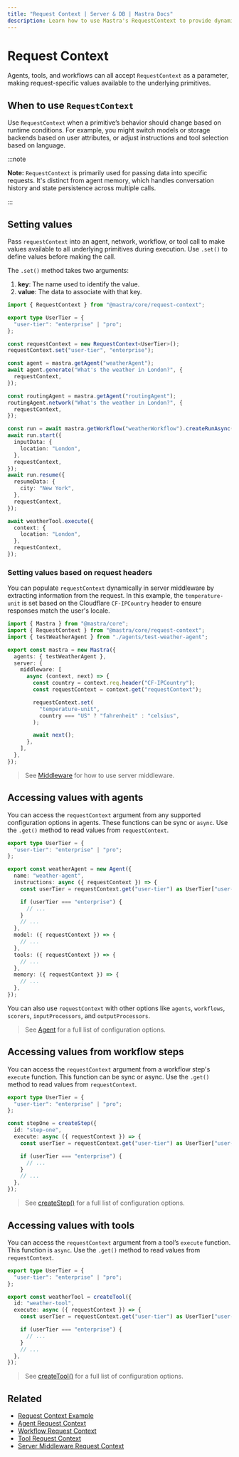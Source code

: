 ```yaml
---
title: "Request Context | Server & DB | Mastra Docs"
description: Learn how to use Mastra's RequestContext to provide dynamic, request-specific configuration to agents.
---
```


# Request Context

Agents, tools, and workflows can all accept `RequestContext` as a parameter, making request-specific values available to the underlying primitives.

## When to use `RequestContext`

Use `RequestContext` when a primitive’s behavior should change based on runtime conditions. For example, you might switch models or storage backends based on user attributes, or adjust instructions and tool selection based on language.

:::note

**Note:** `RequestContext` is primarily used for passing data into specific
requests. It's distinct from agent memory, which handles conversation
history and state persistence across multiple calls.

:::

## Setting values

Pass `requestContext` into an agent, network, workflow, or tool call to make values available to all underlying primitives during execution. Use `.set()` to define values before making the call.

The `.set()` method takes two arguments:

1. **key**: The name used to identify the value.
2. **value**: The data to associate with that key.

```typescript showLineNumbers
import { RequestContext } from "@mastra/core/request-context";

export type UserTier = {
  "user-tier": "enterprise" | "pro";
};

const requestContext = new RequestContext<UserTier>();
requestContext.set("user-tier", "enterprise");

const agent = mastra.getAgent("weatherAgent");
await agent.generate("What's the weather in London?", {
  requestContext,
});

const routingAgent = mastra.getAgent("routingAgent");
routingAgent.network("What's the weather in London?", {
  requestContext,
});

const run = await mastra.getWorkflow("weatherWorkflow").createRunAsync();
await run.start({
  inputData: {
    location: "London",
  },
  requestContext,
});
await run.resume({
  resumeData: {
    city: "New York",
  },
  requestContext,
});

await weatherTool.execute({
  context: {
    location: "London",
  },
  requestContext,
});
```

### Setting values based on request headers

You can populate `requestContext` dynamically in server middleware by extracting information from the request. In this example, the `temperature-unit` is set based on the Cloudflare `CF-IPCountry` header to ensure responses match the user's locale.

```typescript title="src/mastra/index.ts" showLineNumbers copy
import { Mastra } from "@mastra/core";
import { RequestContext } from "@mastra/core/request-context";
import { testWeatherAgent } from "./agents/test-weather-agent";

export const mastra = new Mastra({
  agents: { testWeatherAgent },
  server: {
    middleware: [
      async (context, next) => {
        const country = context.req.header("CF-IPCountry");
        const requestContext = context.get("requestContext");

        requestContext.set(
          "temperature-unit",
          country === "US" ? "fahrenheit" : "celsius",
        );

        await next();
      },
    ],
  },
});
```

> See [Middleware](/docs/server-db/middleware) for how to use server middleware.

## Accessing values with agents

You can access the `requestContext` argument from any supported configuration options in agents. These functions can be sync or `async`. Use the `.get()` method to read values from `requestContext`.

```typescript {7-8,15,18,21} title="src/mastra/agents/weather-agent.ts" showLineNumbers
export type UserTier = {
  "user-tier": "enterprise" | "pro";
};

export const weatherAgent = new Agent({
  name: "weather-agent",
  instructions: async ({ requestContext }) => {
    const userTier = requestContext.get("user-tier") as UserTier["user-tier"];

    if (userTier === "enterprise") {
      // ...
    }
    // ...
  },
  model: ({ requestContext }) => {
    // ...
  },
  tools: ({ requestContext }) => {
    // ...
  },
  memory: ({ requestContext }) => {
    // ...
  },
});
```

You can also use `requestContext` with other options like `agents`, `workflows`, `scorers`, `inputProcessors`, and `outputProcessors`.

> See [Agent](/reference/agents/agent) for a full list of configuration options.

## Accessing values from workflow steps

You can access the `requestContext` argument from a workflow step's `execute` function. This function can be sync or async. Use the `.get()` method to read values from `requestContext`.

```typescript {7-8} title="src/mastra/workflows/weather-workflow.ts" showLineNumbers copy
export type UserTier = {
  "user-tier": "enterprise" | "pro";
};

const stepOne = createStep({
  id: "step-one",
  execute: async ({ requestContext }) => {
    const userTier = requestContext.get("user-tier") as UserTier["user-tier"];

    if (userTier === "enterprise") {
      // ...
    }
    // ...
  },
});
```

> See [createStep()](/reference/workflows/step) for a full list of configuration options.

## Accessing values with tools

You can access the `requestContext` argument from a tool’s `execute` function. This function is `async`. Use the `.get()` method to read values from `requestContext`.

```typescript {7-8} title="src/mastra/tools/weather-tool.ts" showLineNumbers
export type UserTier = {
  "user-tier": "enterprise" | "pro";
};

export const weatherTool = createTool({
  id: "weather-tool",
  execute: async ({ requestContext }) => {
    const userTier = requestContext.get("user-tier") as UserTier["user-tier"];

    if (userTier === "enterprise") {
      // ...
    }
    // ...
  },
});
```

> See [createTool()](/reference/tools/create-tool) for a full list of configuration options.

## Related

- [Request Context Example](/examples/agents/request-context)
- [Agent Request Context](/docs/agents/overview#using-requestcontext)
- [Workflow Request Context](../workflows/overview#using-requestcontext)
- [Tool Request Context](../tools-mcp/overview#using-requestcontext)
- [Server Middleware Request Context](/docs/server-db/middleware)
